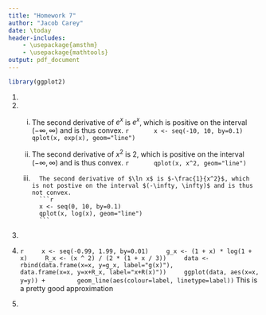 ```yaml
---
title: "Homework 7"
author: "Jacob Carey"
date: \today
header-includes:
    - \usepackage{amsthm}
    - \usepackage{mathtools}
output: pdf_document
---
```


```r
library(ggplot2)
```

1.

2.
    (i)
        The second derivative of $e^x$ is $e^x$, which is positive on the interval $(-\infty, \infty)$ and is thus convex.
        ```r
        x <- seq(-10, 10, by=0.1)
        qplot(x, exp(x), geom="line")
        ```

    (ii)
        The second derivative of $x^2$ is $2$, which is positive on the interval $(-\infty, \infty)$ and is thus convex.
        ```r
        qplot(x, x^2, geom="line")
        ```

    (iii)
        The second derivative of $\ln x$ is $-\frac{1}{x^2}$, which is not postive on the interval $(-\infty, \infty)$ and is thus not convex.
        ```r
        x <- seq(0, 10, by=0.1)
        qplot(x, log(x), geom="line")
        ```

3.

4.
    ```r
    x <- seq(-0.99, 1.99, by=0.01)
    g_x <- (1 + x) * log(1 + x)
    R_x <- (x ^ 2) / (2 * (1 + x / 3))
    data <- rbind(data.frame(x=x, y=g_x, label="g(x)"),
                  data.frame(x=x, y=x+R_x, label="x+R(x)"))
    ggplot(data, aes(x=x, y=y)) +
        geom_line(aes(colour=label, linetype=label))
    ```
    This is a pretty good approximation

5.
